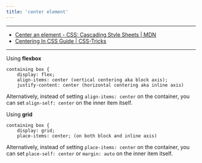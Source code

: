 ```yaml
---
title: 'center element'
---
```


---

- [Center an element - CSS: Cascading Style Sheets | MDN](https://developer.mozilla.org/en-US/docs/Web/CSS/Layout_cookbook/Center_an_element)
- [Centering In CSS Guide | CSS-Tricks](https://css-tricks.com/centering-css-complete-guide/)

---

Using **flexbox**

```
containing box {
    display: flex;
    align-items: center (vertical centering aka block axis);
    justify-content: center (horizontal centering aka inline axis)
```

Alternatively, instead of setting `align-items: center` on the container, you can set `align-self: center` on the inner item itself.

Using **grid**

```
containing box {
    display: grid;
    place-items: center; (on both block and inline axis)
```

Alternatively, instead of setting `place-items: center` on the container, you can set `place-self: center` or `margin: auto` on the inner item itself.